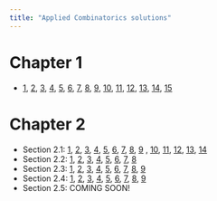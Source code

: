 ```yaml
---
title: "Applied Combinatorics solutions"
---
```


# Chapter 1
* [1](01_01_01.html), [2](01_01_02.html), [3](01_01_03.html), [4](01_01_04.html), [5](01_01_05.html), [6](01_01_06.html), [7](01_01_07.html), [8](01_01_08.html), [9](01_01_09.html), [10](01_01_10.html), [11](01_01_11.html), [12](01_01_12.html), [13](01_01_13.html), [14](01_01_14.html), [15](01_01_15.html) 

# Chapter 2
* Section 2.1: [1](02_01_01.html), [2](02_01_02.html), [3](02_01_03.html), [4](02_01_04.html), [5](02_01_05.html), [6](02_01_06.html), [7](02_01_07.html), [8](02_01_08.html), [9](02_01_09.html) , [10](02_01_10.html), [11](02_01_11.html), [12](02_01_12.html), [13](02_01_13.html), [14](02_01_14.html) 
* Section 2.2: [1](02_02_01.html), [2](02_02_02.html), [3](02_02_03.html), [4](02_02_04.html), [5](02_02_05.html), [6](02_02_06.html), [7](02_02_07.html), [8](02_02_08.html)
* Section 2.3: [1](02_03_01.html), [2](02_03_02.html), [3](02_03_03.html), [4](02_03_04.html), [5](02_03_05.html), [6](02_03_06.html), [7](02_03_07.html), [8](02_03_08.html), [9](02_03_09.html)
* Section 2.4: [1](02_04_01.html), [2](02_04_02.html), [3](02_04_03.html), [4](02_04_04.html), [5](02_04_05.html), [6](02_04_06.html), [7](02_04_07.html), [8](02_04_08.html), [9](02_04_09.html)
* Section 2.5: COMING SOON!
<!--- 
* Section 2.6:
* Section 2.7:
* Section 2.8:
* Section 2.9:
* Section 2.10:
* Section 2.11:
* Section 2.12:
* Section 2.13:
* Section 2.14:
* Section 2.15:
* Section 2.16:
* Section 2.17:
* Section 2.18:
* Section 2.19:

# Chapter 3

# Chapter 4

# Chapter 5
-->
